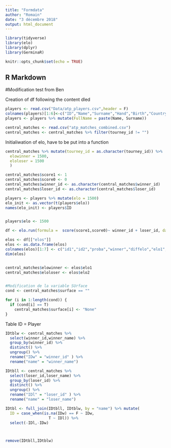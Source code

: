 ```yaml
---
title: "Formdata"
author: "Romain"
date: "3 décembre 2018"
output: html_document
---
```


```r
library(tidyverse)
library(elo)
library(dplyr)
library(GerminaR)
```

```r
knitr::opts_chunk$set(echo = TRUE)
```

## R Markdown

#Modification test from Ben

Creation of df following the content dled

```r

players <- read.csv("Data/atp_players.csv",header = F)
colnames(players)[1:6]<-c("ID","Name","Surname","Hand","Birth","Country")
players <- players %>% mutate(FullName = paste(Name, Surname))

central_matches <- read.csv("atp_matches_combined.csv")
central_matches <- central_matches %>% filter(tourney_id != "")
```

Initialiwation of elo, have to be put into a function

```r


central_matches %>% mutate(tourney_id = as.character(tourney_id)) %>%  filter(substr(tourney_id,0,4) =="1968") %>% mutate(
  elowinner = 1500,
  eloloser = 1500
  )

central_matches$score1 <- 1
central_matches$score0 <- 0
central_matches$winner_id <- as.character(central_matches$winner_id)
central_matches$loser_id <- as.character(central_matches$loser_id)

players <- players %>% mutate(elo = 1500)
elo_init <- as.vector(t(players$elo))
names(elo_init) <- players$ID


players$elo <- 1500

df <- elo.run(formula =  score(score1,score0)~ winner_id + loser_id, data = central_matches, k = 50, initial.elos = elo_init)

elos <- df[["elos"]]
elos <- as.data.frame(elos)
colnames(elos)[1:7] <- c("id1","id2","proba","winner","diffelo","elo1","elo2")
dim(elos)


central_matches$elowinner <- elos$elo1
central_matches$eloloser <- elos$elo2


#Modification de la variable SUrface
cond <- central_matches$surface == ""

for (i in 1:length(cond)) {
  if (cond[i] == T)
    central_matches$surface[i] <- "None"
}
```

Table ID = Player

```r

IDtblw <- central_matches %>% 
  select(winner_id,winner_name) %>% 
  group_by(winner_id) %>% 
  distinct() %>% 
  ungroup() %>% 
  rename("IDw" = "winner_id" ) %>% 
  rename("name" = "winner_name")

IDtbll <- central_matches %>% 
  select(loser_id,loser_name) %>% 
  group_by(loser_id) %>% 
  distinct() %>% 
  ungroup() %>% 
  rename("IDl" = "loser_id" ) %>% 
  rename("name" = "loser_name")

IDtbl <- full_join(IDtbll, IDtblw, by = "name") %>% mutate(
  ID = case_when(is.na(IDw) == F ~ IDw,
                   T ~ IDl)) %>% 
  select(-IDl,-IDw) 



remove(IDtbll,IDtblw)

```